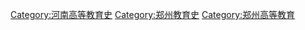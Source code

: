 [[Category:河南高等教育史|Category:河南高等教育史]]
[[Category:郑州教育史|Category:郑州教育史]]
[[Category:郑州高等教育|Category:郑州高等教育]]